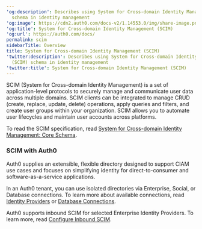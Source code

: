 ---
'og:description': Describes using System for Cross-domain Identity Management (SCIM)
  schema in identity management
'og:image': https://cdn2.auth0.com/docs-v2/1.14553.0/img/share-image.png
'og:title': System for Cross-domain Identity Management (SCIM)
'og:url': https://auth0.com/docs/
permalink: scim
sidebarTitle: Overview
title: System for Cross-domain Identity Management (SCIM)
'twitter:description': Describes using System for Cross-domain Identity Management
  (SCIM) schema in identity management
'twitter:title': System for Cross-domain Identity Management (SCIM)
---
SCIM (System for Cross-domain Identity Management) is a set of application-level protocols to securely manage and communicate user data across multiple domains. SCIM clients can be integrated to manage CRUD (create, replace, update, delete) operations, apply queries and filters, and create user groups within your organization. SCIM allows you to automate user lifecycles and maintain user accounts across platforms.

To read the SCIM specification, read [System for Cross-domain Identity Management: Core Schema](https://datatracker.ietf.org/doc/rfc7643/).

### SCIM with Auth0

Auth0 supplies an extensible, flexible directory designed to support CIAM use cases and focuses on simplifying identity for direct-to-consumer and software-as-a-service applications.

In an Auth0 tenant, you can use isolated directories via Enterprise, Social, or Database connections. To learn more about available connections, read [Identity Providers](/docs/authenticate/identity-providers) or [Database Connections](/docs/authenticate/database-connections).

Auth0 supports inbound SCIM for selected Enterprise <Tooltip tip="Identity Provider (IdP): Service that stores and manages digital identities." cta="View Glossary" href="/docs/glossary?term=Identity+Providers">Identity Providers</Tooltip>. To learn more, read [Configure Inbound SCIM](/docs/authenticate/protocols/scim/configure-inbound-scim).